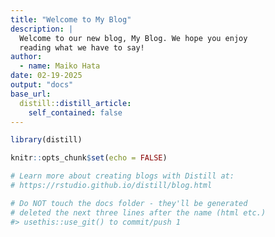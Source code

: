 ```yaml
---
title: "Welcome to My Blog"
description: |
  Welcome to our new blog, My Blog. We hope you enjoy 
  reading what we have to say!
author:
  - name: Maiko Hata 
date: 02-19-2025
output: "docs" 
base_url: 
  distill::distill_article:
    self_contained: false
---
```


```r
library(distill)
```

```r
knitr::opts_chunk$set(echo = FALSE)

# Learn more about creating blogs with Distill at:
# https://rstudio.github.io/distill/blog.html

```

```r
# Do NOT touch the docs folder - they'll be generated 
# deleted the next three lines after the name (html etc.)
#> usethis::use_git() to commit/push 1

```
